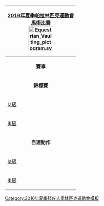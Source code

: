 {| style="float:right; clear:right; padding:0.3em; margin-left:15px; border:1px solid #B8C7D9; background:#f5faff; font-size:90%; line-height:1.5em"
|- style="background:#cedff2; text-align:center;"
!colspan=7|[[2016年夏季帕拉林匹克運動會]]<br>[[2016年夏季殘疾人奧林匹克運動會馬術比賽|馬術比賽]]<br/>[[File:Equestrian Vaulting pictogram.svg|80px]]
|- style="background:#deeaf6; text-align:center;"
|align="center" colspan=5|'''賽事'''
|- style="background:#deeaf6; text-align:center;"
|align="center" colspan=5|'''錦標賽'''
|-
|[[2016年夏季殘疾人奧林匹克運動會馬術個人Ia級錦標賽|Ia級]]
|&nbsp;
|[[2016年夏季殘疾人奧林匹克運動會馬術個人Ib級錦標賽|Ib級]]
|&nbsp;
|[[2016年夏季殘疾人奧林匹克運動會馬術個人II級錦標賽|II級]]
|-
|[[2016年夏季殘疾人奧林匹克運動會馬術個人III級錦標賽|III級]]
|&nbsp;
|[[2016年夏季殘疾人奧林匹克運動會馬術個人IV級錦標賽|IV級]]
|&nbsp;
|[[2016年夏季殘疾人奧林匹克運動會馬術團體錦標賽|團體]]
|- style="background:#deeaf6; text-align:center;"
|align="center" colspan=5|'''自選動作'''
|-
|[[2016年夏季殘疾人奧林匹克運動會馬術個人Ia級自選動作比賽|Ia級]]
|&nbsp;
|[[2016年夏季殘疾人奧林匹克運動會馬術個人Ib級自選動作比賽|Ib級]]
|&nbsp;
|[[2016年夏季殘疾人奧林匹克運動會馬術個人II級自選動作比賽|II級]]
|-
|[[2016年夏季殘疾人奧林匹克運動會馬術個人III級自選動作比賽|III級]]
|&nbsp;
|[[2016年夏季殘疾人奧林匹克運動會馬術個人IV級自選動作比賽|IV級]]
|&nbsp;
|&nbsp;
|}<noinclude>
[[Category:2016年夏季殘疾人奧林匹克運動會模板]]
</noinclude>